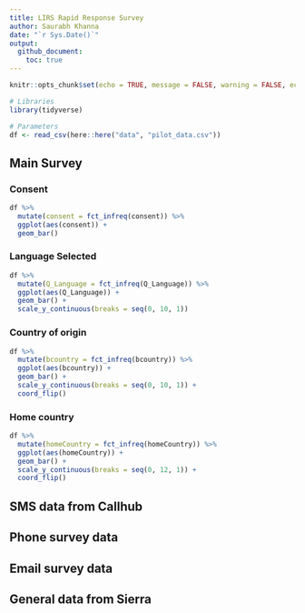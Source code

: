 ```yaml
---
title: LIRS Rapid Response Survey
author: Saurabh Khanna
date: "`r Sys.Date()`"
output: 
  github_document:
    toc: true
---
```


```r
knitr::opts_chunk$set(echo = TRUE, message = FALSE, warning = FALSE, echo = T, fig.retina = 4)
```

```r
# Libraries
library(tidyverse)

# Parameters
df <- read_csv(here::here("data", "pilot_data.csv"))
```

## Main Survey
### Consent

```r
df %>% 
  mutate(consent = fct_infreq(consent)) %>% 
  ggplot(aes(consent)) +
  geom_bar()
```

### Language Selected

```r
df %>% 
  mutate(Q_Language = fct_infreq(Q_Language)) %>% 
  ggplot(aes(Q_Language)) +
  geom_bar() +
  scale_y_continuous(breaks = seq(0, 10, 1))
```

### Country of origin

```r
df %>% 
  mutate(bcountry = fct_infreq(bcountry)) %>% 
  ggplot(aes(bcountry)) +
  geom_bar() +
  scale_y_continuous(breaks = seq(0, 10, 1)) +
  coord_flip()
```


### Home country

```r
df %>% 
  mutate(homeCountry = fct_infreq(homeCountry)) %>% 
  ggplot(aes(homeCountry)) +
  geom_bar() +
  scale_y_continuous(breaks = seq(0, 12, 1)) +
  coord_flip()
```


## SMS data from Callhub

## Phone survey data

## Email survey data

## General data from Sierra


